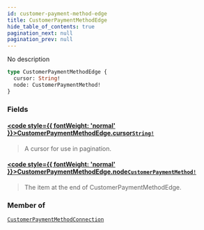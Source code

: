 ```yaml
---
id: customer-payment-method-edge
title: CustomerPaymentMethodEdge
hide_table_of_contents: true
pagination_next: null
pagination_prev: null
---
```








No description

```graphql
type CustomerPaymentMethodEdge {
  cursor: String!
  node: CustomerPaymentMethod!
}
```


### Fields

#### [<code style={{ fontWeight: 'normal' }}>CustomerPaymentMethodEdge.<b>cursor</b></code>](#)<Bullet />[`String!`](/scalars/string) <Badge class="secondary" text="non-null"/> <Badge class="secondary" text="scalar"/>
> A cursor for use in pagination.
> 

#### [<code style={{ fontWeight: 'normal' }}>CustomerPaymentMethodEdge.<b>node</b></code>](#)<Bullet />[`CustomerPaymentMethod!`](/objects/customer-payment-method) <Badge class="secondary" text="non-null"/> <Badge class="secondary" text="object"/>
> The item at the end of CustomerPaymentMethodEdge.
> 



### Member of

[`CustomerPaymentMethodConnection`](/objects/customer-payment-method-connection)  <Badge class="secondary" text="object"/>



